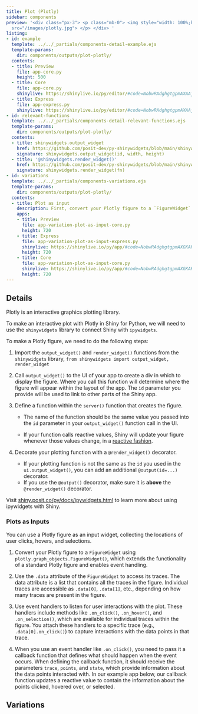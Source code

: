 ```yaml
---
title: Plot (Plotly)
sidebar: components
preview: '<div class="px-3"> <p class="mb-0"> <img style="width: 100%;height:auto;max-height:130px;"
  src="/images/plotly.jpg"> </p> </div> '
listing:
- id: example
  template: ../../_partials/components-detail-example.ejs
  template-params:
    dir: components/outputs/plot-plotly/
  contents:
  - title: Preview
    file: app-core.py
    height: 500
  - title: Core
    file: app-core.py
    shinylive: https://shinylive.io/py/editor/#code=NobwRAdghgtgpmAXAAjFADugdOgnmAGlQGMB7CAFzkqVQEsZ1SAnC5dAG1Io9yzgAe6ZnADOo5FAnoBAHQgAzZqRjsoHeM3TUA5gFc6ECQyatkXKABMA+toj7Do+UpXJRAC0O5kJlmwCCmEQGzsqqHl4A7nSWOnAUxox+yKR6FOhp1tGx8UQiEJZwzFkxcWzIAMTIADzV8vJ2DkbIALzmpFa2ugZGABQAlPXQmNYGrcgGOFBx1gocBpa98sgrE3RYhhkU1qIcMUVLkLKEyMcAcnowAEZFKQrIV47HRACMrwAM70QATO-9BMtVql0plsmVDpxuMd-isqrV5IMIENCvdREUAG4HTZpIjArZENHiOjkfqIQErAAC+UKxTB8VhNTqEFWyBR7C4FAGKEqjPJLLcxCgFCoWg54xkWE8ogopB0zFgS2Z-OVliFUFm8vgLUaPVEAKVypZAhaxyupEsuGsMCkomsOmefMNyAgjyMLWxFCwEAG+qd-SwenQqqo1g4UFwwMVTpZFDoPDgLRAxyoAgoxxQxwACt1DMgALI256nMByWjvLAAVgAvr7oytcFABHRbbH4yawABhVKUB0G6MCRvN6ytjgJ44AIXN3gL4mQvR0g0IjtWiOXKxEFD0zGZokFwqKkPKcKZQww6HGgXQvTPozoBIxRURJzAFFw2loL8EFDAVYAukA
  - title: Express
    file: app-express.py
    shinylive: https://shinylive.io/py/editor/#code=NobwRAdghgtgpmAXAAjFADugdOgnmAGlQGMB7CAFzkqVQEsZ1SAnC5dAG1Io9yzgAe6ZnADOo5FAnoBAHQgAzZqRjsoHeM3TUA5gFc6ECQyatkXKABMA+toj7Do+UpXJRAC0N9BwsccYsbIboehREBs7Kqh5eAO50ljpwFP6mbCIQlnDM1vGJycjIAMTIADyl8vJ2DkbIALzmpFa2ugZGABQAlJUQBljBodaiHAnZ7bKQE0QTAHJ6MABG2cikCsgLjlPIAIxE2wAM+0QATPvdED0AAhlZOXlJbMVlFZlwa5zcXShP5fKFhaJiFAKFQtFw2A0ZFhPKIKKQdMxYOMIP9UchLMCoNYlLA4HVqm1RAQ-mjCgI6hMFqRLLhrDApKJrDopiTSRANkY6gMKFgIF1iSj-p0sHp0BiqNYOFBcKRQsjSYUKHQeHiQBMqAIKBMUBMAAqtQzIACyDK2EzktH2WAArABfAUK5C4KACOiMpUqilgADCssoLMFpIELrd1g9HDxEwAQtTcMaGch2jpuoRWchzmmRBQ9MwUYDgaCPo8Sr8IIRUBRcNpaGANRQwLaALpAA
- id: relevant-functions
  template: ../../_partials/components-detail-relevant-functions.ejs
  template-params:
    dir: components/outputs/plot-plotly/
  contents:
  - title: shinywidgets.output_widget
    href: https://github.com/posit-dev/py-shinywidgets/blob/main/shinywidgets/_shinywidgets.py#L58
    signature: shinywidgets.output_widget(id, width, height)
  - title: '@shinywidgets.render_widget()'
    href: https://github.com/posit-dev/py-shinywidgets/blob/main/shinywidgets/_shinywidgets.py#L213
    signature: shinywidgets.render_widget(fn)
- id: variations
  template: ../../_partials/components-variations.ejs
  template-params:
    dir: components/outputs/plot-plotly/
  contents:
  - title: Plot as input
    description: First, convert your Plotly figure to a `FigureWidget` using `plotly.graph_objects.FigureWidget()`. Then, you can use `.on_click()`, `.on_hover()`, `.on_selection()`, and other methods to control what happens when the user clicks, hover, or selects points. Capture the click, hover, and selection information as reactive variables. The app below displays the values returned, but you can also call the values from within your computations to filter tables, perform calculations, and so on.
    apps:
    - title: Preview
      file: app-variation-plot-as-input-core.py
      height: 720
    - title: Express
      file: app-variation-plot-as-input-express.py
      shinylive: https://shinylive.io/py/app/#code=NobwRAdghgtgpmAXGKAHVA6VBPMAaMAYwHsIAXOcpMASxlWICcyACVAG2LPewzgA9UjOAGcRLKONT8AOhDoNmbTt14BzRmgAWAfWIAjAFZxCZcZJZricgGaNiMZVx4ZCUdu31RCAa3EKmVgAFYhpyEVt7RxEtMOwAdxoAEzU4MxYApWEIJLhGHQ5nbEiHNnd4RlRKNQBXMP96QJZOKCSC6rqICIg7Upi4jMasylzGPBZhbzIaADc4EujYiF4BIVEGxVYw1BqycbqFln7ljDrBzZZiXZ2yHRJc8auyG4KVOTkqiFr6lgBeZuIrXaX06IgAFABKd4QOQAAWyo1eRRYLDkuRsTjIkMQKLkKJRNhoaj+bH4GBEbjIFEYYLx+PpSSgZCgOjssDgv0+3y6434vxkYH0xCS2B0MEkIh0agF42w-MFNA8OnY1TIuhgMAFdJRENOqEZFGVUGwT1pEHp9OwUH4NEl024HIFACFFewWAAZVVaFhgjVQ-Dai38a22nT2lXyp3C7AsACyEp9an9eEDUPN+MD8RJVgwADEiTVhAB1ZKpLGEtQYA1QcYVjDsY1PNP0+JVplQYAABgAuhhSHd2DRfGD+wwwrdCIPfM38a3q13e-2tMQ5jTR6FyDpl6uZyi5+2F32IDoRHAVaYaKQR8ex5vT+fpqRdxM0oXzfFoXJJ0OfDpJhe5hJf9pjmDAZncGo4EhORtzyP84CmWY4CAhCALgMCIKgtN7xMR9j2ApCUMQ0DwPYSDoJhHI4AxddxwHH8wTITRCDgcZbzMcYRGZCgIUQQNv18eDiPQ08sXYkQ0zRajLhvDdblgmkmO8Vi2DkkROO4uBeMDBShLQ8k0jBcTJKomjZLonCLyvJSWLYtSNKZLS+PTFFLLwvSQJEwzjM-GEwAAYSnHwMh6awwDhBE8lcYV5lMlgBN-MIbGIbFA2EMg3yOJiwQSjykIwMtIRMgUAAkVzyELkq1CB4RGKL7li9EWF0pKUu0lyXwyxhzS4mldII0DCohYqwAAZTPXDL3NVqfRqU8WCFfhLkYZoJWII4JtMf0IrqxhotyKSMTcqadFa1KOvSzLerBY7+wG9ChrTMAAF9uyAA
      height: 720
    - title: Core
      file: app-variation-plot-as-input-core.py
      shinylive: https://shinylive.io/py/app/#code=NobwRAdghgtgpmAXGKAHVA6VBPMAaMAYwHsIAXOcpMASxlWICcyACVAG2LPewzgA9UjOAGcRLKONT8AOhDoNmbTt14BzRmgAWAfWIAjAFZxCZcZJZricgGaNiMZVx4ZCUdu31RCAa3EKmVgAFYhpyETkApQ5nXgEhUXMpWQg7BzZ3eEZUSjUAVzD-ekCWTigAEx0ciHzC23tHES0w7BYo1gBBdDwWAp7hCHK4Rn64bzIaADc4evSmloB3GnK1ODM24qViPLJUHZ0llbXRweGD5dXWFjk5atqIcQBeUuIKqtyCh4AKAEob6HQOgKLGeBSwUFWOhs7AK5S+chYiJY212+0Ol3hYBiZBkYB+PWuECR1zAAGF2DRfG1UtZ8AikWCUXsyDoKPwWdNGF4JjBMYQKb4dGEbLSehxvHAtMR2ENGI8ACqMPJwfH0xG4gASxE51JFuLwat6NAwTP2bI5w25dExUs5Qpp+uUEqlMuGCqVKoJhOJuIAynB2CYJqRdcQWF88iI4Cx9MR+MjGKVJCIw1HA6Y-nSiQzjaaWeadJyrbzcWmgzRSPa9fgnYRJdLZe7lX8IC3-kMbCwo4xOV8wsyenmelGxBXW4h-sT+ZSfDphOMptHnvPTIuMJN3MrfobbWcVxNpiCWPu1xuYXBt9nEWXV5WT4fl2NV9N15uLy2fVeWAABAay85HFchodk4ZC-Ig6pfsSNg0GoR7SBgIhuGQFCMPCUHEki5RQGQUBQpo8CPHcnwiD0-CPLisblNgOgwMmOhqI62AUWA+g0B4OiBjUZC6DAMC4oaxI-BgeSoNhFCcVA2AouhmFySw2BQPwNAiKyNDcHALEAELsewLAADK5Dx4Z8ZmBoYXJ-BKSpakadpxDUSwACyybhmoZmCUiH7yQsR5WBgABisF5MIADqFxrF8MFqBg4lQD00UYOwUkoj83o+bFOFQMAAAMAC6JoQDo06+F8lYMGELIlT4aWeYiCyZbhuUFZWu5oeVoTkDobW1RZLANXFzWFToN7BhAZVFRVXWjWOvXyceawhUSvmTkiwFwJ2HWVcVAo+F8ZCaHWYqdWYw64RQPwQXVLDVXOT4HnAiGRVNZhtl+IFbV1bX7YdcDHZVpFdudKoTn1bV3QuL5RmBL0iG9xIfZNJ0jQG5akD9Er-eEZ04SD10zXe91rtDXyw-DSK-pQsoYOa62drdwrEOB13CGQS03btEPPo9GLk4ilOnIwNMCDi70bSw4OM8zfWs+z4P3jzkV8z+f7DML7J012qO3kVUuXSzi2MESBNFQrGC8-8choKgR5dKgXzW0CNDDsMnI-GAAC+eVAA
      height: 720
---
```


:::{#example}
:::

:::{#relevant-functions}
:::

## Details

Plotly is an interactive graphics plotting library.

To make an interactive plot with Plotly in Shiny for Python, we will need to use the `shinywidgets` library to connect Shiny with `ipywidgets`.

To make a Plotly figure, we need to do the following steps:

  1. Import the `output_widget()` and `render_widget()` functions from the `shinywidgets` library,
  `from shinywidgets import output_widget, render_widget`

  2. Call `output_widget()` to the UI of your app to create a div in which to display the figure. Where you call this function will determine where the figure will appear within the layout of the app. The `id` parameter you provide will be used to link to other parts of the Shiny app.

  3. Define a function within the `server()` function that creates the figure.

      - The name of the function should be the same value you passed into the `id` parameter in your `output_widget()` function call in the UI.

      - If your function calls reactive values, Shiny will update your figure whenever those values change, in a [reactive fashion](https://shiny.posit.co/py/docs/reactive-programming.html).

  4. Decorate your plotting function with a `@render_widget()` decorator.

        - If your plotting function is not the same as the `id` you used in the `ui.output_widget()`, you can add an additional `@output(id=...)` decorator.
        - If you use the `@output()` decorator, make sure it is __above__ the `@render_widget()` decorator.

 Visit [shiny.posit.co/py/docs/ipywidgets.html](https://shiny.posit.co/py/docs/ipywidgets.html) to learn more about using ipywidgets with Shiny.
 
 
### Plots as Inputs

You can use a Plotly figure as an input widget, collecting the locations of user clicks, hovers, and selections.

  1. Convert your Plotly figure to a `FigureWidget` using `plotly.graph_objects.FigureWidget()`, which extends the functionality of a standard Plotly figure and enables event handling. 
  
  2. Use the `.data` attribute of the `FigureWidget` to access its traces. The data attribute is a list that contains all the traces in the figure. Individual traces are accessible as `.data[0]`, `.data[1]`, etc., depending on how many traces are present in the figure.
  
  3. Use event handlers to listen for user interactions with the plot. These handlers include methods like `.on_click()`, `.on_hover()`, and `.on_selection()`, which are available for individual traces within the figure. You attach these handlers to a specific trace (e.g., `.data[0].on_click()`) to capture interactions with the data points in that trace.
  
  4. When you use an event handler like `.on_click()`, you need to pass it a callback function that defines what should happen when the event occurs. When defining the callback function, it should receive the parameters `trace`, `points`, and `state`, which provide information about the data points interacted with. In our example app below, our callback function updates a reactive value to contain the information about the points clicked, hovered over, or selected. 

## Variations

:::{#variations}
:::
